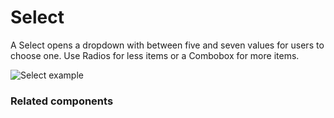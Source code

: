 # Select

A Select opens a dropdown with between five and seven values for users to choose one. Use Radios for less items or a Combobox for more items.

![Select example](public/assets/overview-select.webp)

### Related components
<RelatedComponentList>
  <RelatedComponent
    title="RadioGroup"
    description="A group of Radios includes five options at most and only one can be selected at a time. Options can be listed horizontally or vertically."
    href="/components/radio"
  />
  <RelatedComponent
    title="CheckboxGroup"
    description="A group of Checkboxes includes five independent choices at most. Each option is binary and they can be listed horizontally or vertically."
    href="/components/checkbox/checkbox-group"
  />
</RelatedComponentList>
